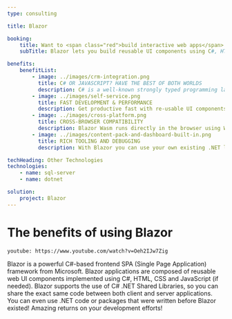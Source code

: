 ```yaml
---
type: consulting

title: Blazor

booking:
    title: Want to <span class="red">build interactive web apps</span> with C#?
    subTitle: Blazor lets you build reusable UI components using C#, HTML, and CSS. Your C# code can also easily call JavaScript APIs and libraries.

benefits:
    benefitList:
        - image: ../images/crm-integration.png
          title: C# OR JAVASCRIPT? HAVE THE BEST OF BOTH WORLDS
          description: C# is a well-known strongly typed programming language which means you can catch errors at compile time. Blazor allow using pre-compiled C# with access to all our favourite NuGet packages. You can still use JavaScript to pull in any npm package and expose it to your C# Blazor Components.
        - image: ../images/self-service.png
          title: FAST DEVELOPMENT & PERFORMANCE
          description: Get productive fast with re-usable UI components. Blazor runs as fast as any code in the browser can run. It gives you a near-native experience.
        - image: ../images/cross-platform.png
          title: CROSS-BROWSER COMPATIBILITY
          description: Blazor Wasm runs directly in the browser using WebAssembly which is a W3C Standards approved technology – this mean no plugins are required to run Blazor Wasm applications in modern browsers, including mobile browsers.
        - image: ../images/content-pack-and-dashboard-built-in.png
          title: RICH TOOLING AND DEBUGGING
          description: With Blazor you can use your own existing .NET libraries or take advantage of the rich .NET NuGet ecosystem.

techHeading: Other Technologies
technologies:
    - name: sql-server
    - name: dotnet

solution:
    project: Blazor
---
```


# The benefits of using **Blazor** 

`youtube: https://www.youtube.com/watch?v=Oeh2IJw7Zig`

Blazor is a powerful C#-based frontend SPA (Single Page Application) framework from Microsoft. Blazor applications are composed of reusable web UI components implemented using C#, HTML, CSS and JavaScript (if needed). Blazor supports the use of C# .NET Shared Libraries, so you can share the exact same code between both client and server applications. You can even use .NET code or packages that were written before Blazor existed! Amazing returns on your development efforts!